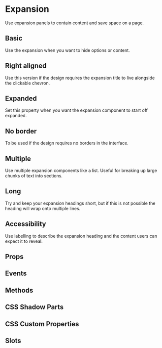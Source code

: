 # Expansion
Use expansion panels to contain content and save space on a page.

## Basic
Use the expansion when you want to hide options or content.

## Right aligned
Use this version if the design requires the expansion title to live alongside the clickable chevron.

## Expanded
Set this property when you want the expansion component to start off expanded.

## No border
To be used if the design requires no borders in the interface.

## Multiple
Use multiple expansion components like a list. Useful for breaking up large chunks of text into sections.

## Long
Try and keep your expansion headings short, but if this is not possible the heading will wrap onto multiple lines.

## Accessibility
Use labelling to describe the expansion heading and the content users can expect it to reveal.

## Props


<Props />

## Events


<Events />

## Methods


<Methods />

## CSS Shadow Parts


<Parts />

## CSS Custom Properties


<CustomProps />

## Slots


<Slots />
